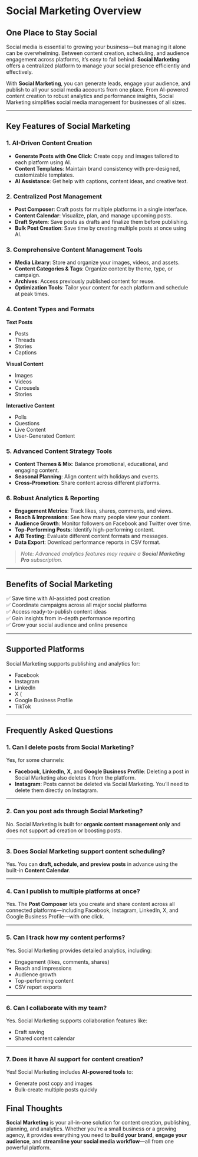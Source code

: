 # Social Marketing Overview

<SocialMarketingLogo />

## One Place to Stay Social

Social media is essential to growing your business—but managing it alone can be overwhelming. Between content creation, scheduling, and audience engagement across platforms, it’s easy to fall behind. **Social Marketing** offers a centralized platform to manage your social presence efficiently and effectively.

With **Social Marketing**, you can generate leads, engage your audience, and publish to all your social media accounts from one place. From AI-powered content creation to robust analytics and performance insights, Social Marketing simplifies social media management for businesses of all sizes.

---

## Key Features of Social Marketing

### 1. AI-Driven Content Creation

- **Generate Posts with One Click**: Create copy and images tailored to each platform using AI.
- **Content Templates**: Maintain brand consistency with pre-designed, customizable templates.
- **AI Assistance**: Get help with captions, content ideas, and creative text.

### 2. Centralized Post Management

- **Post Composer**: Craft posts for multiple platforms in a single interface.
- **Content Calendar**: Visualize, plan, and manage upcoming posts.
- **Draft System**: Save posts as drafts and finalize them before publishing.
- **Bulk Post Creation**: Save time by creating multiple posts at once using AI.

### 3. Comprehensive Content Management Tools

- **Media Library**: Store and organize your images, videos, and assets.
- **Content Categories & Tags**: Organize content by theme, type, or campaign.
- **Archives**: Access previously published content for reuse.
- **Optimization Tools**: Tailor your content for each platform and schedule at peak times.

### 4. Content Types and Formats

**Text Posts**
- Posts
- Threads
- Stories
- Captions

**Visual Content**
- Images
- Videos
- Carousels
- Stories

**Interactive Content**
- Polls
- Questions
- Live Content
- User-Generated Content

### 5. Advanced Content Strategy Tools

- **Content Themes & Mix**: Balance promotional, educational, and engaging content.
- **Seasonal Planning**: Align content with holidays and events.
- **Cross-Promotion**: Share content across different platforms.

### 6. Robust Analytics & Reporting

- **Engagement Metrics**: Track likes, shares, comments, and views.
- **Reach & Impressions**: See how many people view your content.
- **Audience Growth**: Monitor followers on Facebook and Twitter over time.
- **Top-Performing Posts**: Identify high-performing content.
- **A/B Testing**: Evaluate different content formats and messages.
- **Data Export**: Download performance reports in CSV format.

> _Note: Advanced analytics features may require a **Social Marketing Pro** subscription._

---

## Benefits of Social Marketing

✅ Save time with AI-assisted post creation  
✅ Coordinate campaigns across all major social platforms  
✅ Access ready-to-publish content ideas  
✅ Gain insights from in-depth performance reporting  
✅ Grow your social audience and online presence  

---

## Supported Platforms

Social Marketing supports publishing and analytics for:

- Facebook
- Instagram
- LinkedIn
- X (
- Google Business Profile
- TikTok

---

## Frequently Asked Questions

### 1. Can I delete posts from Social Marketing?

Yes, for some channels:

- **Facebook**, **LinkedIn**, **X**, and **Google Business Profile**: Deleting a post in Social Marketing also deletes it from the platform.
- **Instagram**: Posts cannot be deleted via Social Marketing. You’ll need to delete them directly on Instagram.

---

### 2. Can you post ads through Social Marketing?

No. Social Marketing is built for **organic content management only** and does not support ad creation or boosting posts.

---

### 3. Does Social Marketing support content scheduling?

Yes. You can **draft, schedule, and preview posts** in advance using the built-in **Content Calendar**.

---

### 4. Can I publish to multiple platforms at once?

Yes. The **Post Composer** lets you create and share content across all connected platforms—including Facebook, Instagram, LinkedIn, X, and Google Business Profile—with one click.

---

### 5. Can I track how my content performs?

Yes. Social Marketing provides detailed analytics, including:

- Engagement (likes, comments, shares)
- Reach and impressions
- Audience growth
- Top-performing content
- CSV report exports

---

### 6. Can I collaborate with my team?

Yes. Social Marketing supports collaboration features like:

- Draft saving
- Shared content calendar

---

### 7. Does it have AI support for content creation?

Yes! Social Marketing includes **AI-powered tools** to:

- Generate post copy and images
- Bulk-create multiple posts quickly


## Final Thoughts

**Social Marketing** is your all-in-one solution for content creation, publishing, planning, and analytics. Whether you're a small business or a growing agency, it provides everything you need to **build your brand**, **engage your audience**, and **streamline your social media workflow**—all from one powerful platform.

